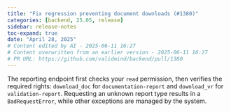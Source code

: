 ```yaml
---
title: "Fix regression preventing document downloads (#1380)"
categories: [backend, 25.05, release]
sidebar: release-notes
toc-expand: true
date: "April 28, 2025"
# Content edited by AI - 2025-06-11 16:27
# Content overwritten from an earlier version - 2025-06-11 16:27
# PR URL: https://github.com/validmind/backend/pull/1380
---
```


The reporting endpoint first checks your `read` permission, then verifies the required rights: `download_doc` for `documentation-report` and `download_vr` for `validation-report`. Requesting an unknown report type results in a `BadRequestError`, while other exceptions are managed by the system.

<!--- VALIDATION SUMMARY
Content Type: title
Validation Status: CHECK
Attempts: 7
Last Validation: 2025-06-11 16:13:00
Reedit Available: Yes
--->
